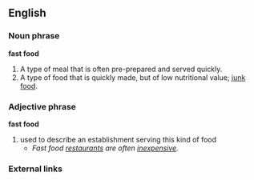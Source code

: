 ==English==

===Noun phrase===
'''fast food'''
#A type of meal that is often pre-prepared and served quickly.
#A type of food that is quickly made, but of low nutritional value; [[junk food]].

===Adjective phrase===
'''fast food'''
#used to describe an establishment serving this kind of food
#*''Fast food [[restaurants]] are often [[inexpensive]].''

===External links===
{{pedialite}}